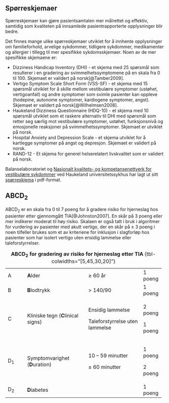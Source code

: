 ## Spørreskjemaer {#sec-spørreskjemaer}

Spørreskjemaer kan gjøre pasientsamtalen mer målrettet og effektiv, samtidig som kvaliteten på innsamlede pasientrapporterte opplysninger blir bedre.

Det finnes mange ulike spørreskjemaer utviklet for å innhente opplysninger om familieforhold, arvelige sykdommer, tidligere sykdommer, medikamenter og allergier i tillegg til mer spesifikke sykdomsskjemaer. Noen av de mer spesifikke skjemaene er:

-   Dizziness Handicap Inventory (DHI) - et skjema med 25 spørsmål som resulterer i en gradering av svimmelhetssymptomene på en skala fra 0 til 100. Skjemaet er validert på norsk[@Tamber2009].
-   Vertigo Symptom Scale Short Form (VSS-SF) - et skjema med 15 spørsmål utviklet for å skille mellom vestibulære symptomer (ustøhet, vertigoanfall) og andre symptomer som svimle pasienter kan oppleve (hodepine, autonome symptomer, kardiogene symptomer, angst). Skjemaet er validert på norsk[@Wilhelmsen2008].
-   Haukeland Dizziness Questionnaire (HDQ-10) - et skjema med 10 spørsmål utviklet som et raskere alternativ til DHI med spørsmål som retter seg særlig mot vestibulære symptomer, ustøhet, funksjonsnivå og emosjonelle reaksjoner på svimmelhetssymptomer. Skjemaet er utviklet på norsk.
-   Hospital Anxiety and Depression Scale - et skjema utviklet for å kartlegge symptomer på angst og depresjon. Skjemaet er validert på norsk.
-   RAND-12 - Et skjema for generel helserelatert livskvalitet som er validert på norsk.

Balanselaboratoriet og [Nasjonalt kvalitets- og kompetansenettverk for vestibulære sykdommer](https://helse-bergen.no/nasjonal-kompetansetjeneste-for-vestibulere-sykdommer) ved Haukeland universitetssykhus har lagt ut sitt [spørreskjema](https://helse-bergen.no/nasjonal-kompetansetjeneste-for-vestibulere-sykdommer/sporjeskjema-for-pasientar) i pdf-format.

## ABCD~2~ {#sec-abcd2}

ABCD~2~ er en skala fra 0 til 7 poeng for å gradere risiko for hjerneslag hos pasienter etter gjennomgått TIA[@Johnston2007]. En skår på 3 poeng eller mer indikerer moderat til høy risiko. Skalaen er også tatt i bruk i algoritmer for vurdering av pasienter med akutt vertigo, der en skår på ≥ 3 poeng i noen tilfeller brukes som et av kriteriene for inklusjon i slagforløp hos pasienter som har isolert vertigo uten ensidig lammelse eller taleforstyrrelser.

+-----------+------------------------------------+--------------------------------+-----------+
| A         | **A**lder                          | ≥ 60 år                        | 1 poeng   |
+-----------+------------------------------------+--------------------------------+-----------+
| B         | **B**lodtrykk                      | \> 140/90                      | 1 poeng   |
+-----------+------------------------------------+--------------------------------+-----------+
| C         | Kliniske tegn (**C**linical signs) | Ensidig lammelse               | 2 poeng   |
|           |                                    |                                |           |
|           |                                    | Taleforstyrrelse uten lammelse | 1 poeng   |
+-----------+------------------------------------+--------------------------------+-----------+
| D~1~      | Symptomvarighet (**D**uration)     | 10 -- 59 minutter              | 1 poeng   |
|           |                                    |                                |           |
|           |                                    | ≥ 60 minutter                  | 2 poeng   |
+-----------+------------------------------------+--------------------------------+-----------+
| D~2~      | **D**iabetes                       |                                | 1 poeng   |
+-----------+------------------------------------+--------------------------------+-----------+

: **ABCD~2~ for gradering av risiko for hjerneslag etter TIA** {tbl-colwidths="[5,45,30,20]"}

